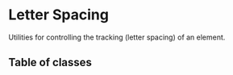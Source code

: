 # Letter Spacing

Utilities for controlling the tracking (letter spacing) of an element.

## Table of classes


<Table elements={elements} />
